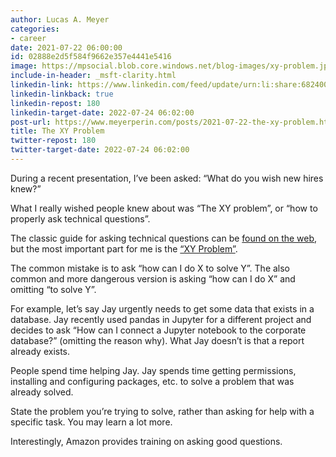 ```yaml
---
author: Lucas A. Meyer
categories:
- career
date: 2021-07-22 06:00:00
id: 02888e2d5f584f9662e357e4441e5416
image: https://mpsocial.blob.core.windows.net/blog-images/xy-problem.jpg
include-in-header: _msft-clarity.html
linkedin-link: https://www.linkedin.com/feed/update/urn:li:share:6824003596196085760
linkedin-linkback: true
linkedin-repost: 180
linkedin-target-date: 2022-07-24 06:02:00
post-url: https://www.meyerperin.com/posts/2021-07-22-the-xy-problem.html
title: The XY Problem
twitter-repost: 180
twitter-target-date: 2022-07-24 06:02:00
---
```


During a recent presentation, I've been asked: "What do you wish new hires knew?" 

What I really wished people knew about was "The XY problem", or "how to properly ask technical questions".

The classic guide for asking technical questions can be [found on the web](https://buff.ly/3efqRVR), but the most important part for me is the ["XY Problem"](https://buff.ly/3yTtEvE).

The common mistake is to ask "how can I do X to solve Y". The also common and more dangerous version is asking "how can I do X" and omitting "to solve Y".

For example, let's say Jay urgently needs to get some data that exists in a database. Jay recently used pandas in Jupyter for a different project and decides to ask "How can I connect a Jupyter notebook to the corporate database?" (omitting the reason why). What Jay doesn't is that a report already exists.

People spend time helping Jay. Jay spends time getting permissions, installing and configuring packages, etc. to solve a problem that was already solved.

State the problem you're trying to solve, rather than asking for help with a specific task. You may learn a lot more.

Interestingly, Amazon provides training on asking good questions.
